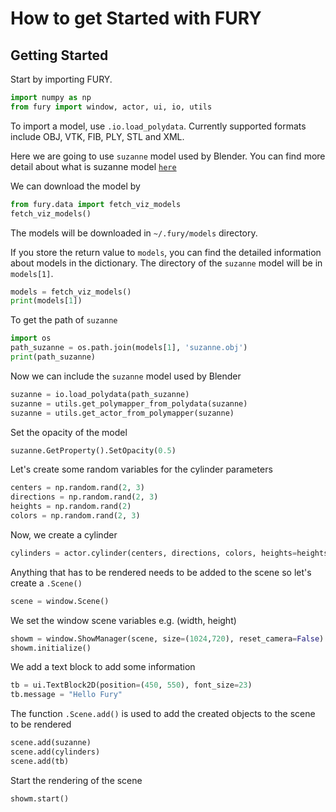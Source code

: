 
# How to get Started with FURY

## Getting Started

Start by importing FURY.

```python filename="python" copy
import numpy as np
from fury import window, actor, ui, io, utils
```

<Callout>To import a model, use `.io.load_polydata`. Currently supported formats include OBJ, VTK, FIB, PLY, STL and XML.</Callout>

Here we are going to use ``suzanne`` model used by Blender.
You can find more detail about what is suzanne model [`here`](https://en.wikipedia.org/wiki/Blender_(software)#:~:text=A%20low-polygon%20model%20with%20only%20500%20faces%2C%20Suzanne,gives%20out%20an%20award%20called%20the%20Suzanne%20Award.)



We can download the model by

```python filename="python" copy
from fury.data import fetch_viz_models
fetch_viz_models()
```

The models will be downloaded in ``~/.fury/models`` directory.

If you store the return value to ``models``, you can find the detailed information about models in the dictionary. The directory of the ``suzanne`` model will be in ``models[1]``.

```python filename="python" copy
models = fetch_viz_models()
print(models[1])
```

To get the path of `suzanne`

```python filename="python" copy
import os
path_suzanne = os.path.join(models[1], 'suzanne.obj')
print(path_suzanne)
```

Now we can include the ``suzanne`` model used by Blender

```python filename="python" copy
suzanne = io.load_polydata(path_suzanne)
suzanne = utils.get_polymapper_from_polydata(suzanne)
suzanne = utils.get_actor_from_polymapper(suzanne)
```

Set the opacity of the model

```python filename="python" copy
suzanne.GetProperty().SetOpacity(0.5)
```

Let's create some random variables for the cylinder parameters

```python filename="python" copy
centers = np.random.rand(2, 3)
directions = np.random.rand(2, 3)
heights = np.random.rand(2)
colors = np.random.rand(2, 3)
```

Now, we create a cylinder

```python filename="python" copy
cylinders = actor.cylinder(centers, directions, colors, heights=heights)
```

Anything that has to be rendered needs to be added to the scene so let's create a `.Scene()`

```python filename="python" copy
scene = window.Scene()
```

We set the window scene variables e.g. (width, height)

```python filename="python" copy
showm = window.ShowManager(scene, size=(1024,720), reset_camera=False)
showm.initialize()
```

We add a text block to add some information

```python filename="python" copy
tb = ui.TextBlock2D(position=(450, 550), font_size=23)
tb.message = "Hello Fury"
```

The function `.Scene.add()` is used to add the created objects to the scene to be rendered

```python filename="python" copy
scene.add(suzanne)
scene.add(cylinders)
scene.add(tb)
```

Start the rendering of the scene

```python filename="python" copy
showm.start()
```

<Screenshot src={suzanne} alt="Navbar menu" />
